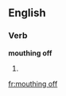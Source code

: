 ==English==

===Verb===
'''mouthing off'''

# {{present participle of|[[mouth off]]}}

[[fr:mouthing off]]